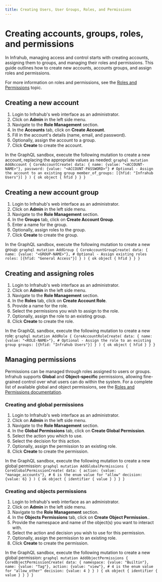 ```yaml
---
title: Creating Users, User Groups, Roles, and Permissions
---
```



# Creating accounts, groups, roles, and permissions

In Infrahub, managing access and control starts with creating accounts, assigning them to groups, and managing their roles and permissions.
This guide outlines how to create new accounts, accounts groups, and assign roles and permissions.

For more information on roles and permissions, see the [Roles and Permissions](../topics/permissions-roles) topic.

## Creating a new account

<Tabs>
  <TabItem value="web" label="Via the Web Interface" default>

1. Login to Infrahub's web interface as an administrator.
2. Click on **Admin** in the left side menu.
3. Navigate to the **Role Management** section.
4. In the **Accounts** tab, click on **Create Account**.
5. Fill in the account's details (name, email, and password).
6. Optionally, assign the account to a group.
7. Click **Create** to create the account.

  </TabItem>

  <TabItem value="graphql" label="Via the GraphQL Interface">

In the GraphQL sandbox, execute the following mutation to create a new account, replacing the appropriate values as needed:
    ```graphql
    mutation AddAccount {
      CoreAccountCreate(
        data: {
          name: {value: "<ACCOUNT-NAME>"},
          password: {value: "<ACCOUNT-PASSWORD>"}
          # Optional - Assign the account to an existing group
          member_of_groups: [{hfid: "Infrahub Users"}]
        }
      ) {
        ok
        object {
          hfid
        }
      }
    }
    ```

  </TabItem>
</Tabs>

## Creating a new account group

<Tabs>
  <TabItem value="web" label="Via the Web Interface" default>

1. Login to Infrahub's web interface as an administrator.
2. Click on **Admin** in the left side menu.
3. Navigate to the **Role Management** section.
4. In the **Groups** tab, click on **Create Account Group**.
5. Enter a name for the group.
6. Optionally, assign roles to the group.
7. Click **Create** to create the group.

  </TabItem>

  <TabItem value="graphql" label="Via the GraphQL Interface">

In the GraphQL sandbox, execute the following mutation to create a new group:
    ```graphql
    mutation AddGroup {
      CoreAccountGroupCreate(
        data: {
          name: {value: "<GROUP-NAME>"},
          # Optional - Assign existing roles
          roles: [{hfid: "General Access"}]
        }
      ) {
        ok
        object {
          hfid
        }
      }
    }
    ```

  </TabItem>
</Tabs>

## Creating and assigning roles

<Tabs>
  <TabItem value="web" label="Via the Web Interface" default>

1. Login to Infrahub's web interface as an administrator.
2. Click on **Admin** in the left side menu.
3. Navigate to the **Role Management** section.
4. In the **Roles** tab, click on **Create Account Role**.
5. Provide a name for the role.
6. Select the permissions you wish to assign to the role.
7. Optionally, assign the role to an existing group.
8. Click **Create** to create the role.

  </TabItem>

  <TabItem value="graphql" label="Via the GraphQL Interface">

In the GraphQL sandbox, execute the following mutation to create a new role:
    ```graphql
    mutation AddRole {
      CoreAccountRoleCreate(
        data: {
          name: {value: "<ROLE-NAME>"},
          # Optional - Assign the role to an existing group
          groups: [{hfid: "Infrahub Users"}]
        }
      ) {
        ok
        object {
          hfid
        }
      }
    }
    ```

  </TabItem>
</Tabs>

## Managing permissions

Permissions can be managed through roles assigned to users or groups.
Infrahub supports **Global** and **Object-specific** permissions, allowing fine-grained control over what users can do within the system.
For a complete list of available global and object permissions, see the [Roles and Permissions documentation](../reference/permissions.mdx).

### Creating and global permissions

<Tabs>
  <TabItem value="web" label="Via the Web Interface" default>

1. Login to Infrahub's web interface as an administrator.
2. Click on **Admin** in the left side menu.
3. Navigate to the **Role Management** section.
4. In the **Global Permissions** tab, click on **Create Global Permission**.
5. Select the action you which to use.
6. Select the decision for this action.
7. Optionally, assign the permission to an existing role.
8. Click **Create** to create the permission.

  </TabItem>

  <TabItem value="graphql" label="Via the GraphQL Interface">

In the GraphQL sandbox, execute the following mutation to create a new global permission:
    ```graphql
    mutation AddGlobalPermissions {
      CoreGlobalPermissionCreate(
        data: {
          action: {value: "manage_accounts"},
          # 6 is the enum value for "allow"
          decision: {value: 6}
        }
      ) {
        ok
        object {
          identifier {
            value
          }
        }
      }
    }
    ```

  </TabItem>
</Tabs>

### Creating and objects permissions

<Tabs>
  <TabItem value="web" label="Via the Web Interface" default>

1. Login to Infrahub's web interface as an administrator.
2. Click on **Admin** in the left side menu.
3. Navigate to the **Role Management** section.
4. In the **Objects Permissions** tab, click on **Create Object Permission**..
5. Provide the namespace and name of the object(s) you want to interact with.
6. Select the action and decision you wish to use for this permission.
7. Optionally, assign the permission to an existing role.
8. Click **Create** to create the permission.

  </TabItem>

  <TabItem value="graphql" label="Via the GraphQL Interface">

In the GraphQL sandbox, execute the following mutation to create a new global permission:
    ```graphql
    mutation AddObjectPermissions {
      CoreObjectPermissionCreate(
        data: {
          namespace: {value: "Builtin"},
          name: {value: "Tag"},
          action: {value: "view"},
          # 4 is the enum value for "allow_other"
          decision: {value: 4 }
        }
      ) {
        ok
        object {
          identifier {
            value
          }
        }
      }
    }
    ```

  </TabItem>
</Tabs>
